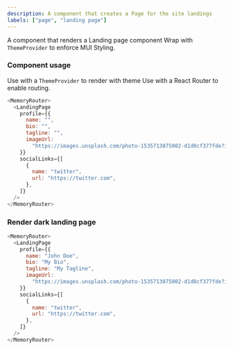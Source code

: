 ```yaml
---
description: A component that creates a Page for the site landings
labels: ["page", "landing page"]
---
```



A component that renders a Landing page component
Wrap with `ThemeProvider` to enforce MUI Styling.

### Component usage

Use with a `ThemeProvider` to render with theme
Use with a React Router to enable routing.

```js
<MemoryRouter>
  <LandingPage
    profile={{
      name: "",
      bio: "",
      tagline: "",
      imageUrl:
        "https://images.unsplash.com/photo-1535713875002-d1d0cf377fde?ixlib=rb-4.0.3&ixid=MnwxMjA3fDB8MHxwaG90by1wYWdlfHx8fGVufDB8fHx8&auto=format&fit=crop&w=1180&q=80",
    }}
    socialLinks={[
      {
        name: "twitter",
        url: "https://twitter.com",
      },
    ]}
  />
</MemoryRouter>
```

### Render dark landing page

```js live
<MemoryRouter>
  <LandingPage
    profile={{
      name: "John Doe",
      bio: "My Bio",
      tagline: "My Tagline",
      imageUrl:
        "https://images.unsplash.com/photo-1535713875002-d1d0cf377fde?ixlib=rb-4.0.3&ixid=MnwxMjA3fDB8MHxwaG90by1wYWdlfHx8fGVufDB8fHx8&auto=format&fit=crop&w=1180&q=80",
    }}
    socialLinks={[
      {
        name: "twitter",
        url: "https://twitter.com",
      },
    ]}
  />
</MemoryRouter>
```
